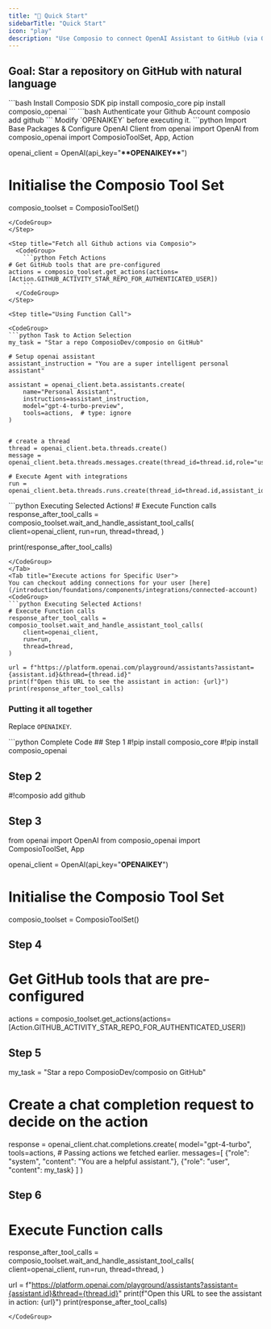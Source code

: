 ```yaml
---
title: "🚀 Quick Start"
sidebarTitle: "Quick Start"
icon: "play"
description: "Use Composio to connect OpenAI Assistant to GitHub (via OAUTH2) to perform a task using natural language"
---
```


## Goal: Star a repository on GitHub with natural language

<Steps>

<Step title="Install Composio Package">
<CodeGroup>
```bash Install Composio SDK 
pip install composio_core 
pip install composio_openai 
```
</CodeGroup>
</Step>
<Step title="Authenticate your github account using CLI">
<CodeGroup>
```bash Authenticate your Github Account 
composio add github
```
</CodeGroup>
</Step>
<Step title="Import python packages">
Modify `OPENAIKEY` before executing it.
<CodeGroup>
```python Import Base Packages & Configure OpenAI Client
from openai import OpenAI
from composio_openai import ComposioToolSet, App, Action

openai_client = OpenAI(api_key="**\*\***OPENAIKEY**\*\***")

# Initialise the Composio Tool Set

composio_toolset = ComposioToolSet()

```
</CodeGroup>
</Step>

<Step title="Fetch all Github actions via Composio">
  <CodeGroup>
    ```python Fetch Actions
# Get GitHub tools that are pre-configured
actions = composio_toolset.get_actions(actions=[Action.GITHUB_ACTIVITY_STAR_REPO_FOR_AUTHENTICATED_USER])
    ```
  </CodeGroup>
</Step>

<Step title="Using Function Call">

<CodeGroup>
```python Task to Action Selection
my_task = "Star a repo ComposioDev/composio on GitHub"

# Setup openai assistant
assistant_instruction = "You are a super intelligent personal assistant"

assistant = openai_client.beta.assistants.create(
    name="Personal Assistant",
    instructions=assistant_instruction,
    model="gpt-4-turbo-preview",
    tools=actions,  # type: ignore
)


# create a thread
thread = openai_client.beta.threads.create()
message = openai_client.beta.threads.messages.create(thread_id=thread.id,role="user",content=my_task)

# Execute Agent with integrations
run = openai_client.beta.threads.runs.create(thread_id=thread.id,assistant_id=assistant.id)

```

</CodeGroup>
</Step>

<Step title="Handle Tool Calls - Execute Actions">
<Tabs>
<Tab title="Default">
<CodeGroup>
```python Executing Selected Actions!
# Execute Function calls
response_after_tool_calls = composio_toolset.wait_and_handle_assistant_tool_calls(
    client=openai_client,
    run=run,
    thread=thread,
)

print(response_after_tool_calls)
```
</CodeGroup>
</Tab>
<Tab title="Execute actions for Specific User">
You can checkout adding connections for your user [here](/introduction/foundations/components/integrations/connected-account)
<CodeGroup>
```python Executing Selected Actions!
# Execute Function calls
response_after_tool_calls = composio_toolset.wait_and_handle_assistant_tool_calls(
    client=openai_client,
    run=run,
    thread=thread,
)

url = f"https://platform.openai.com/playground/assistants?assistant={assistant.id}&thread={thread.id}"
print(f"Open this URL to see the assistant in action: {url}")
print(response_after_tool_calls)
```
</CodeGroup>
</Tab>
</Tabs>
</Step>

</Steps>

### Putting it all together

Replace `OPENAIKEY`.

<CodeGroup>
```python Complete Code
## Step 1
#!pip install composio_core
#!pip install composio_openai

## Step 2
#!composio add github

## Step 3
from openai import OpenAI
from composio_openai import ComposioToolSet, App

openai_client = OpenAI(api_key="******OPENAIKEY******")

# Initialise the Composio Tool Set
composio_toolset = ComposioToolSet()

## Step 4
# Get GitHub tools that are pre-configured
actions = composio_toolset.get_actions(actions=[Action.GITHUB_ACTIVITY_STAR_REPO_FOR_AUTHENTICATED_USER])


## Step 5
my_task = "Star a repo ComposioDev/composio on GitHub"

# Create a chat completion request to decide on the action
response = openai_client.chat.completions.create(
model="gpt-4-turbo",
tools=actions, # Passing actions we fetched earlier.
messages=[
    {"role": "system", "content": "You are a helpful assistant."},
    {"role": "user", "content": my_task}
  ]
)


## Step 6
# Execute Function calls
response_after_tool_calls = composio_toolset.wait_and_handle_assistant_tool_calls(
    client=openai_client,
    run=run,
    thread=thread,
)

url = f"https://platform.openai.com/playground/assistants?assistant={assistant.id}&thread={thread.id}"
print(f"Open this URL to see the assistant in action: {url}")
print(response_after_tool_calls)
```
</CodeGroup>
